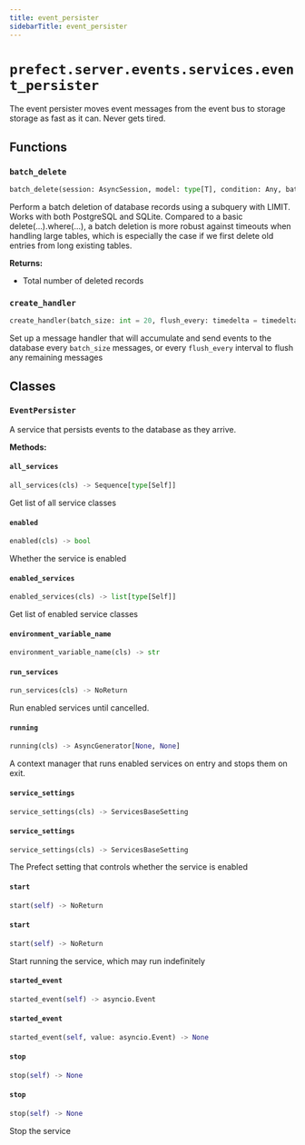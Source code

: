 ```yaml
---
title: event_persister
sidebarTitle: event_persister
---
```


# `prefect.server.events.services.event_persister`



The event persister moves event messages from the event bus to storage
storage as fast as it can.  Never gets tired.


## Functions

### `batch_delete` <sup><a href="https://github.com/PrefectHQ/prefect/blob/main/src/prefect/server/events/services/event_persister.py#L48" target="_blank"><Icon icon="github" style="width: 14px; height: 14px;" /></a></sup>

```python
batch_delete(session: AsyncSession, model: type[T], condition: Any, batch_size: int = 10000) -> int
```


Perform a batch deletion of database records using a subquery with LIMIT. Works with both PostgreSQL and
SQLite. Compared to a basic delete(...).where(...), a batch deletion is more robust against timeouts
when handling large tables, which is especially the case if we first delete old entries from long
existing tables.

**Returns:**
- Total number of deleted records


### `create_handler` <sup><a href="https://github.com/PrefectHQ/prefect/blob/main/src/prefect/server/events/services/event_persister.py#L144" target="_blank"><Icon icon="github" style="width: 14px; height: 14px;" /></a></sup>

```python
create_handler(batch_size: int = 20, flush_every: timedelta = timedelta(seconds=5), trim_every: timedelta = timedelta(minutes=15)) -> AsyncGenerator[MessageHandler, None]
```


Set up a message handler that will accumulate and send events to
the database every `batch_size` messages, or every `flush_every` interval to flush
any remaining messages


## Classes

### `EventPersister` <sup><a href="https://github.com/PrefectHQ/prefect/blob/main/src/prefect/server/events/services/event_persister.py#L83" target="_blank"><Icon icon="github" style="width: 14px; height: 14px;" /></a></sup>


A service that persists events to the database as they arrive.


**Methods:**

#### `all_services` <sup><a href="https://github.com/PrefectHQ/prefect/blob/main/src/prefect/server/services/base.py#L92" target="_blank"><Icon icon="github" style="width: 14px; height: 14px;" /></a></sup>

```python
all_services(cls) -> Sequence[type[Self]]
```

Get list of all service classes


#### `enabled` <sup><a href="https://github.com/PrefectHQ/prefect/blob/main/src/prefect/server/services/base.py#L87" target="_blank"><Icon icon="github" style="width: 14px; height: 14px;" /></a></sup>

```python
enabled(cls) -> bool
```

Whether the service is enabled


#### `enabled_services` <sup><a href="https://github.com/PrefectHQ/prefect/blob/main/src/prefect/server/services/base.py#L106" target="_blank"><Icon icon="github" style="width: 14px; height: 14px;" /></a></sup>

```python
enabled_services(cls) -> list[type[Self]]
```

Get list of enabled service classes


#### `environment_variable_name` <sup><a href="https://github.com/PrefectHQ/prefect/blob/main/src/prefect/server/services/base.py#L83" target="_blank"><Icon icon="github" style="width: 14px; height: 14px;" /></a></sup>

```python
environment_variable_name(cls) -> str
```

#### `run_services` <sup><a href="https://github.com/PrefectHQ/prefect/blob/main/src/prefect/server/services/base.py#L127" target="_blank"><Icon icon="github" style="width: 14px; height: 14px;" /></a></sup>

```python
run_services(cls) -> NoReturn
```

Run enabled services until cancelled.


#### `running` <sup><a href="https://github.com/PrefectHQ/prefect/blob/main/src/prefect/server/services/base.py#L112" target="_blank"><Icon icon="github" style="width: 14px; height: 14px;" /></a></sup>

```python
running(cls) -> AsyncGenerator[None, None]
```

A context manager that runs enabled services on entry and stops them on
exit.


#### `service_settings` <sup><a href="https://github.com/PrefectHQ/prefect/blob/main/src/prefect/server/events/services/event_persister.py#L89" target="_blank"><Icon icon="github" style="width: 14px; height: 14px;" /></a></sup>

```python
service_settings(cls) -> ServicesBaseSetting
```

#### `service_settings` <sup><a href="https://github.com/PrefectHQ/prefect/blob/main/src/prefect/server/services/base.py#L78" target="_blank"><Icon icon="github" style="width: 14px; height: 14px;" /></a></sup>

```python
service_settings(cls) -> ServicesBaseSetting
```

The Prefect setting that controls whether the service is enabled


#### `start` <sup><a href="https://github.com/PrefectHQ/prefect/blob/main/src/prefect/server/events/services/event_persister.py#L106" target="_blank"><Icon icon="github" style="width: 14px; height: 14px;" /></a></sup>

```python
start(self) -> NoReturn
```

#### `start` <sup><a href="https://github.com/PrefectHQ/prefect/blob/main/src/prefect/server/services/base.py#L137" target="_blank"><Icon icon="github" style="width: 14px; height: 14px;" /></a></sup>

```python
start(self) -> NoReturn
```

Start running the service, which may run indefinitely


#### `started_event` <sup><a href="https://github.com/PrefectHQ/prefect/blob/main/src/prefect/server/events/services/event_persister.py#L97" target="_blank"><Icon icon="github" style="width: 14px; height: 14px;" /></a></sup>

```python
started_event(self) -> asyncio.Event
```

#### `started_event` <sup><a href="https://github.com/PrefectHQ/prefect/blob/main/src/prefect/server/events/services/event_persister.py#L103" target="_blank"><Icon icon="github" style="width: 14px; height: 14px;" /></a></sup>

```python
started_event(self, value: asyncio.Event) -> None
```

#### `stop` <sup><a href="https://github.com/PrefectHQ/prefect/blob/main/src/prefect/server/events/services/event_persister.py#L129" target="_blank"><Icon icon="github" style="width: 14px; height: 14px;" /></a></sup>

```python
stop(self) -> None
```

#### `stop` <sup><a href="https://github.com/PrefectHQ/prefect/blob/main/src/prefect/server/services/base.py#L142" target="_blank"><Icon icon="github" style="width: 14px; height: 14px;" /></a></sup>

```python
stop(self) -> None
```

Stop the service

